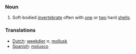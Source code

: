 ===Noun===

#Soft-bodied [[invertebrate]] often with [[one]] or [[two]] hard [[shell]]s.

===Translations===
*[[Dutch]]: [[weekdier]] ''n'', [[mollusk]]
*[[Spanish]]: [[molusco]]